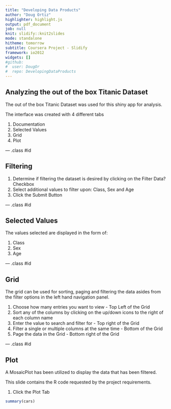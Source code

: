 ```yaml
---
title: "Developing Data Products"
author: "Doug Ortiz"
highlighter: highlight.js
output: pdf_document
job: null
knit: slidify::knit2slides
mode: standalone
hitheme: tomorrow
subtitle: Coursera Project - Slidify
framework: io2012
widgets: []
#github: 
#  user: DougOr
#  repo: DevelopingDataProducts
---
```


## Analyzing the out of the box Titanic Dataset

The out of the box Titanic Dataset was used for this shiny app for analysis.

The interface was created with 4 different tabs

1. Documentation
2. Selected Values
3. Grid
4. Plot

--- .class #id 

## Filtering

1. Determine if filtering the dataset is desired by clicking on the Filter Data? Checkbox
2. Select additional values to filter upon: Class, Sex and Age
3. Click the Submit Button

--- .class #id 

## Selected Values
The values selected are displayed in the form of:

1. Class
2. Sex
3. Age

--- .class #id 

## Grid
The grid can be used for sorting, paging and filtering the data asides from the filter options in the left hand navigation panel.

1. Choose how many entries you want to view - Top Left of the Grid
2. Sort any of the columns by clicking on the up/down icons to the right of each column name
3. Enter the value to search and filter for - Top right of the Grid
4. Filter a single or multiple columns at the same time - Bottom of the Grid
5. Page the data in the Grid - Bottom right of the Grid

--- .class #id 

## Plot
A MosaicPlot has been utilized to display the data that has been filtered.

This slide contains the R code requested by the project requirements.

1. Click the Plot Tab

```r
summary(cars)
```